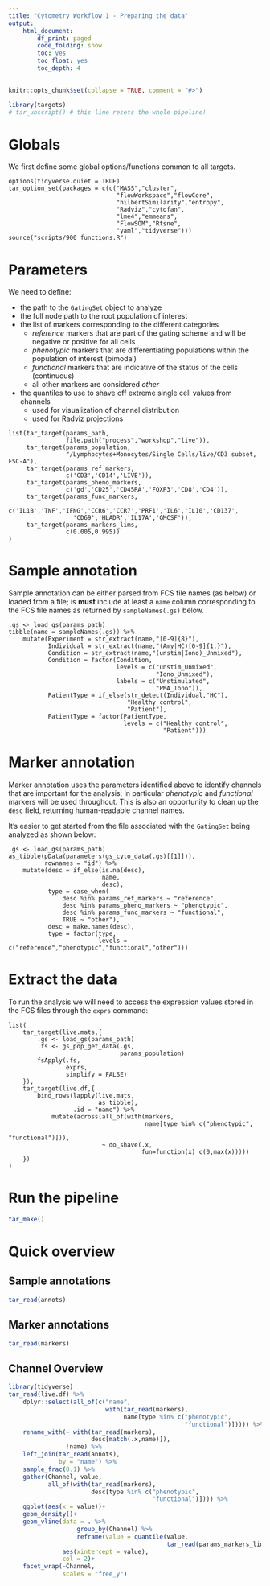 ```yaml
---
title: "Cytometry Workflow 1 - Preparing the data"
output: 
    html_document:
        df_print: paged
        code_folding: show
        toc: yes
        toc_float: yes
        toc_depth: 4
---
```


```r
knitr::opts_chunk$set(collapse = TRUE, comment = "#>")
```

```r
library(targets)
# tar_unscript() # this line resets the whole pipeline!
```

# Globals

We first define some global options/functions common to all targets.

```targets
options(tidyverse.quiet = TRUE)
tar_option_set(packages = c(c("MASS","cluster",
                              "flowWorkspace","flowCore",
                              "hilbertSimilarity","entropy",
                              "Radviz","cytofan",
                              "lme4","emmeans",
                              "FlowSOM","Rtsne",
                              "yaml","tidyverse")))
source("scripts/900_functions.R")
```

# Parameters

We need to define:

 - the path to the `GatingSet` object to analyze
 - the full node path to the root population of interest
 - the list of markers corresponding to the different categories
     - *reference* markers that are part of the gating scheme and will be negative or positive for all cells
     - *phenotypic* markers that are differentiating populations within the population of interest (bimodal)
     - *functional* markers that are indicative of the status of the cells (continuous)
     - all other markers are considered *other*
 - the quantiles to use to shave off extreme single cell values from channels
     - used for visualization of channel distribution
     - used for Radviz projections

```targets
list(tar_target(params_path,
                file.path("process","workshop","live")),
     tar_target(params_population,
                "/Lymphocytes+Monocytes/Single Cells/live/CD3 subset, FSC-A"),
     tar_target(params_ref_markers,
                c('CD3','CD14','LIVE')),
     tar_target(params_pheno_markers,
                c('gd','CD25','CD45RA','FOXP3','CD8','CD4')),
     tar_target(params_func_markers,
                c('IL1B','TNF','IFNG','CCR6','CCR7','PRF1','IL6','IL10','CD137',
                  'CD69','HLADR','IL17A','GMCSF')),
     tar_target(params_markers_lims,
                c(0.005,0.995))
)
```

# Sample annotation

Sample annotation can be either parsed from FCS file names (as below) or loaded from a file; is **must** include at least a `name` column corresponding to the FCS file names as returned by `sampleNames(.gs)` below.

```targets
.gs <- load_gs(params_path)
tibble(name = sampleNames(.gs)) %>% 
    mutate(Experiment = str_extract(name,"[0-9]{8}"),
           Individual = str_extract(name,"(Amy|HC)[0-9]{1,}"),
           Condition = str_extract(name,"(unstim|Iono)_Unmixed"),
           Condition = factor(Condition,
                              levels = c("unstim_Unmixed",
                                         "Iono_Unmixed"),
                              labels = c("Unstimulated",
                                         "PMA_Iono")),
           PatientType = if_else(str_detect(Individual,"HC"),
                                 "Healthy control",
                                 "Patient"),
           PatientType = factor(PatientType,
                                levels = c("Healthy control",
                                           "Patient")))
```

# Marker annotation

Marker annotation uses the parameters identified above to identify channels that are important for the analysis; in particular *phenotypic* and *functional* markers will be used throughout. This is also an opportunity to clean up the `desc` field, returning human-readable channel names.

It's easier to get started from the file associated with the `GatingSet` being analyzed as shown below:

```targets
.gs <- load_gs(params_path)
as_tibble(pData(parameters(gs_cyto_data(.gs)[[1]])),
          rownames = "id") %>% 
    mutate(desc = if_else(is.na(desc),
                          name,
                          desc),
           type = case_when(
               desc %in% params_ref_markers ~ "reference",
               desc %in% params_pheno_markers ~ "phenotypic",
               desc %in% params_func_markers ~ "functional",
               TRUE ~ "other"),
           desc = make.names(desc),
           type = factor(type,
                         levels = c("reference","phenotypic","functional","other")))
```

# Extract the data

To run the analysis we will need to access the expression values stored in the FCS files through the `exprs` command:

```targets
list(
    tar_target(live.mats,{
        .gs <- load_gs(params_path)
        .fs <- gs_pop_get_data(.gs,
                               params_population)
        fsApply(.fs,
                exprs,
                simplify = FALSE)
    }),
    tar_target(live.df,{
        bind_rows(lapply(live.mats,
                         as_tibble),
                  .id = "name") %>%
            mutate(across(all_of(with(markers,
                                      name[type %in% c("phenotypic",
                                                       "functional")])),
                          ~ do_shave(.x,
                                     fun=function(x) c(0,max(x)))))
    })
)
```

# Run the pipeline

```r
tar_make()
```

# Quick overview

## Sample annotations

```r
tar_read(annots)
```

## Marker annotations

```r
tar_read(markers)
```

## Channel Overview

```r
library(tidyverse)
tar_read(live.df) %>%
    dplyr::select(all_of(c("name",
                           with(tar_read(markers),
                                name[type %in% c("phenotypic",
                                                 "functional")])))) %>% 
    rename_with(~ with(tar_read(markers),
                       desc[match(.x,name)]),
                !name) %>% 
    left_join(tar_read(annots),
              by = "name") %>% 
    sample_frac(0.1) %>% 
    gather(Channel, value,
           all_of(with(tar_read(markers),
                       desc[type %in% c("phenotypic",
                                        "functional")]))) %>% 
    ggplot(aes(x = value))+
    geom_density()+
    geom_vline(data = . %>% 
                   group_by(Channel) %>% 
                   reframe(value = quantile(value,
                                            tar_read(params_markers_lims))),
               aes(xintercept = value),
               col = 2)+
    facet_wrap(~Channel,
               scales = "free_y")
```
